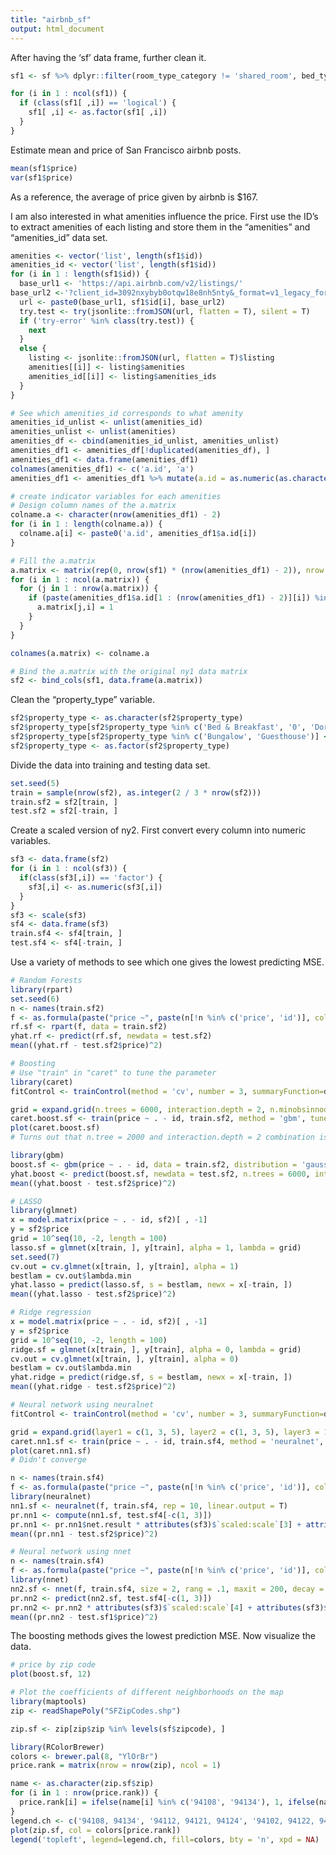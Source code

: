 ```yaml
---
title: "airbnb_sf"
output: html_document
---
```


After having the 'sf' data frame, further clean it.
```r
sf1 <- sf %>% dplyr::filter(room_type_category != 'shared_room', bed_type_category == 'real_bed', is_superhost == F, !(zipcode %in%c('', '0'))) %>% dplyr::select(-c(person_capacity, bed_type_category, is_superhost, city)) %>% mutate(room_type_category = as.factor(as.character(room_type_category)), zipcode = as.factor(as.character(zipcode)))

for (i in 1 : ncol(sf1)) {
  if (class(sf1[ ,i]) == 'logical') {
    sf1[ ,i] <- as.factor(sf1[ ,i])
  }
}
```
Estimate mean and price of San Francisco airbnb posts.
```r
mean(sf1$price)
var(sf1$price)
```
As a reference, the average of price given by airbnb is $167.

I am also interested in what amenities influence the price. First use the ID's to extract amenities of each listing and store them in the "amenities" and "amenities_id" data set.
```r
amenities <- vector('list', length(sf1$id))
amenities_id <- vector('list', length(sf1$id))
for (i in 1 : length(sf1$id)) {
  base_url1 <- 'https://api.airbnb.com/v2/listings/'
base_url2 <-'?client_id=3092nxybyb0otqw18e8nh5nty&_format=v1_legacy_for_p3'
  url <- paste0(base_url1, sf1$id[i], base_url2)
  try.test <- try(jsonlite::fromJSON(url, flatten = T), silent = T)
  if ('try-error' %in% class(try.test)) {
    next
  }
  else {
    listing <- jsonlite::fromJSON(url, flatten = T)$listing
    amenities[[i]] <- listing$amenities
    amenities_id[[i]] <- listing$amenities_ids
  }
}

# See which amenities_id corresponds to what amenity
amenities_id_unlist <- unlist(amenities_id)
amenities_unlist <- unlist(amenities)
amenities_df <- cbind(amenities_id_unlist, amenities_unlist)
amenities_df1 <- amenities_df[!duplicated(amenities_df), ]
amenities_df1 <- data.frame(amenities_df1)
colnames(amenities_df1) <- c('a.id', 'a')
amenities_df1 <- amenities_df1 %>% mutate(a.id = as.numeric(as.character(a.id))) %>% arrange(a.id)

# create indicator variables for each amenities
# Design column names of the a.matrix
colname.a <- character(nrow(amenities_df1) - 2)
for (i in 1 : length(colname.a)) {
  colname.a[i] <- paste0('a.id', amenities_df1$a.id[i])
}

# Fill the a.matrix
a.matrix <- matrix(rep(0, nrow(sf1) * (nrow(amenities_df1) - 2)), nrow = nrow(sf1), ncol = nrow(amenities_df1) - 2)
for (i in 1 : ncol(a.matrix)) {
  for (j in 1 : nrow(a.matrix)) {
    if (paste(amenities_df1$a.id[1 : (nrow(amenities_df1) - 2)][i]) %in% amenities_id[[j]]) {
      a.matrix[j,i] = 1
    }  
  }
}

colnames(a.matrix) <- colname.a

# Bind the a.matrix with the original ny1 data matrix
sf2 <- bind_cols(sf1, data.frame(a.matrix))
```
Clean the "property_type" variable.
```r
sf2$property_type <- as.character(sf2$property_type)
sf2$property_type[sf2$property_type %in% c('Bed & Breakfast', '0', 'Dorm')] <- 'Other'
sf2$property_type[sf2$property_type %in% c('Bungalow', 'Guesthouse')] <- 'House'
sf2$property_type <- as.factor(sf2$property_type)
```
Divide the data into training and testing data set.
```r
set.seed(5)
train = sample(nrow(sf2), as.integer(2 / 3 * nrow(sf2)))
train.sf2 = sf2[train, ]
test.sf2 = sf2[-train, ]
```
Create a scaled version of ny2. First convert every column into numeric variables.
```r
sf3 <- data.frame(sf2)
for (i in 1 : ncol(sf3)) {
  if(class(sf3[,i]) == 'factor') {
    sf3[,i] <- as.numeric(sf3[,i])
  }
}
sf3 <- scale(sf3)
sf4 <- data.frame(sf3)
train.sf4 <- sf4[train, ]
test.sf4 <- sf4[-train, ]
```
Use a variety of methods to see which one gives the lowest predicting MSE.
```r
# Random Forests
library(rpart)
set.seed(6)
n <- names(train.sf2)
f <- as.formula(paste("price ~", paste(n[!n %in% c('price', 'id')], collapse = " + ")))
rf.sf <- rpart(f, data = train.sf2)
yhat.rf <- predict(rf.sf, newdata = test.sf2)
mean((yhat.rf - test.sf2$price)^2)

# Boosting
# Use "train" in "caret" to tune the parameter
library(caret)
fitControl <- trainControl(method = 'cv', number = 3, summaryFunction=defaultSummary)

grid = expand.grid(n.trees = 6000, interaction.depth = 2, n.minobsinnode = 10, shrinkage = .001)
caret.boost.sf <- train(price ~ . - id, train.sf2, method = 'gbm', tuneGrid = grid, trControl = fitControl)
plot(caret.boost.sf)
# Turns out that n.tree = 2000 and interaction.depth = 2 combination is the best.

library(gbm)
boost.sf <- gbm(price ~ . - id, data = train.sf2, distribution = 'gaussian', n.trees = 6000, interaction.depth = 2)
yhat.boost <- predict(boost.sf, newdata = test.sf2, n.trees = 6000, interaction.depth = 2)
mean((yhat.boost - test.sf2$price)^2)

# LASSO
library(glmnet)
x = model.matrix(price ~ . - id, sf2)[ , -1]
y = sf2$price
grid = 10^seq(10, -2, length = 100)
lasso.sf = glmnet(x[train, ], y[train], alpha = 1, lambda = grid)
set.seed(7)
cv.out = cv.glmnet(x[train, ], y[train], alpha = 1)
bestlam = cv.out$lambda.min
yhat.lasso = predict(lasso.sf, s = bestlam, newx = x[-train, ])
mean((yhat.lasso - test.sf2$price)^2)

# Ridge regression
x = model.matrix(price ~ . - id, sf2)[ , -1]
y = sf2$price
grid = 10^seq(10, -2, length = 100)
ridge.sf = glmnet(x[train, ], y[train], alpha = 0, lambda = grid)
cv.out = cv.glmnet(x[train, ], y[train], alpha = 0)
bestlam = cv.out$lambda.min
yhat.ridge = predict(ridge.sf, s = bestlam, newx = x[-train, ])
mean((yhat.ridge - test.sf2$price)^2)

# Neural network using neuralnet
fitControl <- trainControl(method = 'cv', number = 3, summaryFunction=defaultSummary)

grid = expand.grid(layer1 = c(1, 3, 5), layer2 = c(1, 3, 5), layer3 = 1)
caret.nn1.sf <- train(price ~ . - id, train.sf4, method = 'neuralnet', tuneGrid = grid, trControl = fitControl)
plot(caret.nn1.sf)
# Didn't converge

n <- names(train.sf4)
f <- as.formula(paste("price ~", paste(n[!n %in% c('price', 'id')], collapse = " + ")))
library(neuralnet)
nn1.sf <- neuralnet(f, train.sf4, rep = 10, linear.output = T)
pr.nn1 <- compute(nn1.sf, test.sf4[-c(1, 3)])
pr.nn1 <- pr.nn1$net.result * attributes(sf3)$`scaled:scale`[3] + attributes(sf3)$`scaled:scale`[3]
mean((pr.nn1 - test.sf2$price)^2)

# Neural network using nnet
n <- names(train.sf4)
f <- as.formula(paste("price ~", paste(n[!n %in% c('price', 'id')], collapse = " + ")))
library(nnet)
nn2.sf <- nnet(f, train.sf4, size = 2, rang = .1, maxit = 200, decay = 5e-4, linear.output = T)
pr.nn2 <- predict(nn2.sf, test.sf4[-c(1, 3)])
pr.nn2 <- pr.nn2 * attributes(sf3)$`scaled:scale`[4] + attributes(sf3)$`scaled:scale`[4]
mean((pr.nn2 - test.sf1$price)^2)
```
The boosting methods gives the lowest prediction MSE. Now visualize the data.
```r
# price by zip code
plot(boost.sf, 12)

# Plot the coefficients of different neighborhoods on the map
library(maptools)
zip <- readShapePoly("SFZipCodes.shp")

zip.sf <- zip[zip$zip %in% levels(sf$zipcode), ]

library(RColorBrewer)
colors <- brewer.pal(8, "YlOrBr")
price.rank = matrix(nrow = nrow(zip), ncol = 1)

name <- as.character(zip.sf$zip)
for (i in 1 : nrow(price.rank)) {
  price.rank[i] = ifelse(name[i] %in% c('94108', '94134'), 1, ifelse(name[i] %in% c('94124', '94121', '94112'), 2, ifelse(name[i] %in% c('94127', '94122', '94102'), 3, ifelse(name[i] %in% c('94110', '94103', '94118'), 4, ifelse(name[i] %in% c('94116', '94109', '94107'), 5, ifelse(name[i] %in% c('94115', '94123', '94114', '94131'), 6, ifelse(name[i] %in% c('94117', '94132', '94133'), 7, 8)))))))
}
legend.ch <- c('94108, 94134', '94112, 94121, 94124', '94102, 94122, 94127', '94103, 94110, 94118', '94107, 94109, 94116', '94114, 94115, 94123, 94131', '94117, 94132, 94133', '94105, 94130, 94158')
plot(zip.sf, col = colors[price.rank])
legend('topleft', legend=legend.ch, fill=colors, bty = 'n', xpd = NA)
```



